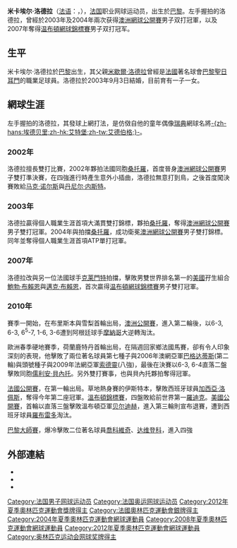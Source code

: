 {{Link style|time=2015-12-11T08:12:15+00:00}}
{{Infobox 网球
|照片=Michael Llodra 2007 Australian Open R1.jpg|250px
|caption = 洛德拉於2007年澳洲網球公開賽
|姓名=Michaël Llodra
|国籍=法國
|生年=1980年
|生日=5月18日
|出生地=巴黎
|居住地=
|身高=190
|体重=80
|持拍手=左
|反拍=單手
|转职业年=1999年
|球拍=
|球衣=
|球鞋=
|单打最高排名=21（2011年5月9日）
|双打最高排名=3（2011年11月14日）
|现单打排名=
|现双打排名=
|单打冠军头衔=5
|双打冠军头衔=26
|职业战绩=187勝221負
|奖金=8,533,350[[美元|美元]]
|澳网最好成绩=第三輪（2012）
|法网最好成绩=第四輪（2004、2008）
|温网最好成绩=第四輪（2011）
|美网最好成绩=第四輪（2004）
|大满贯个数=
|奥运会最好成绩=
}}
{{MedalTableTop}}
{{MedalSport  |[[網球|網球]]}}
{{MedalCountry|{{FRA}}}}
{{MedalCompetition|奧林匹克運動會}}
{{MedalSilver|[[2012年夏季奧林匹克運動會|2012年倫敦]]|[[2012年夏季奧林匹克運動會網球比賽|雙打]]}}
{{MedalBottom}}

'''米卡埃尔·洛德拉'''（[[法语|法语]]：'''{{lang|fr|Michaël Llodra}}'''，{{bd|1980年|5月18日|catIdx=Llodra, Michael}}），[[法国|法国]]职业网球运动员，出生於[[巴黎|巴黎]]。左手握拍的洛德拉，曾經於2003年及2004年兩次获得[[澳洲網球公開賽|澳洲網球公開賽]]男子双打冠軍，以及2007年奪得[[温布頓網球錦標賽|温布頓網球錦標賽]]男子双打冠军。

==生平==
米卡埃尔·洛德拉於[[巴黎|巴黎]]出生，其父親[[:en:Michel_Llodra|米歇爾·洛德拉]]曾經是[[法國|法國]]著名球會[[巴黎聖日耳門|巴黎聖日耳門]]的職業足球員。洛德拉於2003年9月3日結婚，目前育有一子一女。

==網球生涯==

左手握拍的洛德拉，其發球上網打法，是仿傚自他的童年偶像[[瑞典|瑞典]]網球名將[[斯特凡·埃德贝里|-{zh-hans:埃德贝里;zh-hk:艾特堡;zh-tw:艾德伯格;}-]]。

=== 2002年 ===
洛德拉擅長雙打比賽，2002年夥拍法國同胞[[法布里斯·桑托羅|桑托羅]]，首度晉身[[2002年澳洲網球公開賽|澳洲網球公開賽]]男子雙打準決賽，在四強進行時產生意外小插曲，洛德拉無意打到鳥，之後首度闖決賽敗給[[马克·诺尔斯|马克·诺尔斯]]與[[丹尼尔·内斯特|丹尼尔·内斯特]]。

=== 2003年 ===
洛德拉贏得個人職業生涯首項大滿貫雙打錦標，夥拍[[法布里斯·桑托羅|桑托羅]]，奪得[[澳洲網球公開賽|澳洲網球公開賽]]男子雙打冠軍。2004年與拍擋[[法布里斯·桑托羅|桑托羅]]，成功衛冕[[澳洲網球公開賽|澳洲網球公開賽]]男子雙打錦標。同年並奪得個人職業生涯首項ATP單打冠軍。

=== 2007年 ===
洛德拉改與另一位法國球手[[阿諾·克莱門特|克莱門特]]拍擋，擊敗男雙世界排名第一的[[美國|美國]]孖生組合[[鮑勃·布賴恩|鮑勃·布賴恩]]與[[邁克·布賴恩|邁克·布賴恩]]，首次贏得[[温布頓網球錦標賽|温布頓網球錦標賽]]男子雙打冠軍。

=== 2010年 ===
賽季一開始，在布里斯本與雪梨首輪出局，[[2010年澳洲網球公開賽|澳洲公開賽]]，進入第二輪後，以6-3, 6-3, 6<sup>5</sup>-7, 1-6, 3-6遭到阿根廷球手[[胡安·摩納哥|摩納哥]]大逆轉淘汰。

歐洲春季硬地賽季，荷蘭鹿特丹首輪出局，在隔週回家鄉法國馬賽，卻有令人印象深刻的表現，他擊敗了兩位著名球員第七種子與2006年澳網亞軍[[马科斯·巴格达蒂斯|巴格达蒂斯]](第二輪)與頭號種子與2009年法網亞軍[[羅賓·索德靈|索德靈]](八強)，最後在決賽以6-3, 6-4直落二盤擊敗同胞[[儒利安·貝內托|儒利安·貝內托]]。另外雙打賽事，也與貝內托夥拍奪得冠軍。

[[2010年法國網球公開賽|法國公開賽]]，在第一輪出局。草地熱身賽的伊斯特本，擊敗西班牙球員[[吉列爾莫·加西亞·洛佩斯|加西亞·洛佩斯]]，奪得今年第二座冠軍。[[2010年溫布頓網球錦標賽|溫布頓錦標賽]]，四盤敗給前世界第一[[安迪·羅迪克|羅迪克]]。[[2010年美國網球公開賽|美國公開賽]]，首輪以直落三盤擊敗溫布頓亞軍[[托马什·贝尔迪赫|贝尔迪赫]]，進入第三輪則宣布退賽，遭到西班牙球員[[托米·羅布雷多|羅布雷多]]淘汰。

[[2010年巴黎大師賽|巴黎大師賽]]，爆冷擊敗二位著名球員[[諾瓦克·喬科維奇|喬科維奇]]、[[尼古莱·达维登科|达维登科]]，進入四強

== 外部連結 ==
{{Commons category|Michaël Llodra}}
* {{ATP|L428}}
* {{ITF Profile|id=10021268}}
* {{DavisCupplayerlink|10021268}}

{{DEFAULTSORT:Llodra, Michael}}
[[Category:法国男子网球运动员|Category:法国男子网球运动员]]
[[Category:法国奥运网球运动员|Category:法国奥运网球运动员]]
[[Category:2012年夏季奧林匹克運動會獎牌得主|Category:2012年夏季奧林匹克運動會獎牌得主]]
[[Category:法國奧林匹克運動會銀牌得主|Category:法國奧林匹克運動會銀牌得主]]
[[Category:2004年夏季奧林匹克運動會網球運動員|Category:2004年夏季奧林匹克運動會網球運動員]]
[[Category:2008年夏季奧林匹克運動會網球運動員|Category:2008年夏季奧林匹克運動會網球運動員]]
[[Category:2012年夏季奧林匹克運動會網球運動員|Category:2012年夏季奧林匹克運動會網球運動員]]
[[Category:奥林匹克运动会网球奖牌得主|Category:奥林匹克运动会网球奖牌得主]]